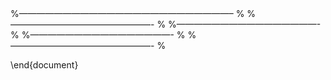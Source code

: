 
\section*{Checking for Normality}
\begin{frame}
\frametitle{Normal Probability Plots}
\Large
\begin{itemize}
\item A normal distribution is often a reasonable model for the data. Without inspecting the data, however, it is risky to assume a normal distribution. 

\item There are a number of graphs that can be used to check the deviations of the data from the normal distribution. 


\frametitle{Normal Probability Plots}
\Large
\begin{itemize}
\item A histogram is an example of a graph that can be used to check normality. \item Here, the histogram should reveal a bell shaped curve. 
\end{itemize}
\begin{figure}
\centering
\includegraphics[width=0.7\linewidth]{./LargeXNormHist}
\label{fig:LargeXNormHist}
\end{figure}

\end{frame}
%-------------------------------------------------------------------------- %
\begin{frame}
\frametitle{Normal Probability Plots}
\Large

\begin{figure}
\centering
\includegraphics[width=0.7\linewidth]{./LargeXNotNormHist}
\label{fig:LargeXNotNormHist}
\end{figure}

\end{frame}
%------------------------------------------------- %
\begin{frame}
\frametitle{Normal Probability Plots}
\Large
\begin{itemize}

\item The most useful tool for assessing normality is a \textit{\textbf{quantile -quantile}} or \textbf{Q-Q} plot. \item This is a scatterplot with the quantiles of the scores on the horizontal axis and the equivalent values expected when assuming the normal distribution, on the vertical axis. 
\end{itemize}
\end{frame}
%------------------------------------------------- %
\begin{frame}
\frametitle{Normal Probability Plots}
\Large
\begin{itemize}
\item The steps in constructing a QQ plot are as follows: First, we sort the data from smallest to largest. 
\item A plot of these scores against the expected normal scores should reveal a straight line. \item The expected normal scores are calculated by taking the z-scores  where I is the rank in increasing order.
\end{itemize}
\end{frame}
%------------------------------------------------- %
\begin{frame}
\frametitle{Normal Probability Plots}
\Large
\begin{itemize}

\item Curvature of the points indicates departures of normality. This plot is also useful for detecting outliers. The outliers appear as points that are far away from the overall pattern op points
\end{itemize}
\end{frame}
%------------------------------------------------- %
\begin{frame}
\frametitle{Normal Probability Plots}

\end{frame}
\end{document}
